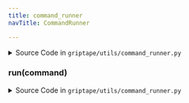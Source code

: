 ```yaml
---
title: command_runner
navTitle: CommandRunner

---
```


<span id="griptape.utils.command_runner.CommandRunner"></span>

<details><summary>Source Code in <code>griptape&#47;utils&#47;command_runner.py</code></summary>

```python
@define
class CommandRunner:
    def run(self, command: str) -> BaseArtifact:
        process = subprocess.Popen(command, shell=True, stdout=subprocess.PIPE, stderr=subprocess.PIPE)

        stdout, stderr = process.communicate()

        if len(stderr) == 0:
            return TextArtifact(stdout.strip().decode())
        return ErrorArtifact(f"error: {stderr.strip()}")
```

</details>

<span id="griptape.utils.command_runner.CommandRunner.run"></span>

### run(command)

<details><summary>Source Code in <code>griptape&#47;utils&#47;command_runner.py</code></summary>

```python
def run(self, command: str) -> BaseArtifact:
    process = subprocess.Popen(command, shell=True, stdout=subprocess.PIPE, stderr=subprocess.PIPE)

    stdout, stderr = process.communicate()

    if len(stderr) == 0:
        return TextArtifact(stdout.strip().decode())
    return ErrorArtifact(f"error: {stderr.strip()}")
```

</details>
